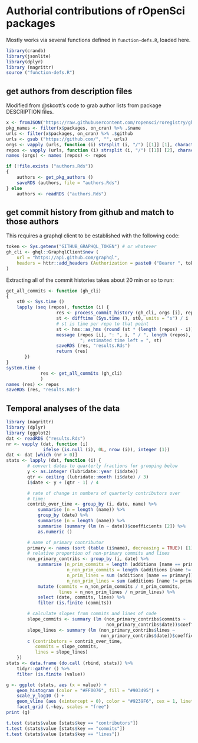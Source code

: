 # Authorial contributions of rOpenSci packages

Mostly works via several functions defined in `function-defs.R`, loaded here.

```r
library(crandb)
library(jsonlite)
library(dplyr)
library (magrittr)
source ("function-defs.R")
```

## get authors from description files

Modified from @skcott's code to grab author lists from package DESCRIPTION files.

```r
x <- fromJSON("https://raw.githubusercontent.com/ropensci/roregistry/gh-pages/registry.json")
pkg_names <- filter(x$packages, on_cran) %>% .$name
urls <- filter(x$packages, on_cran) %>% .$github
urls <- gsub ("https://github.com/", "", urls)
orgs <- vapply (urls, function (i) strsplit (i, "/") [[1]] [1], character (1))
repos <- vapply (urls, function (i) strsplit (i, "/") [[1]] [2], character (1))
names (orgs) <- names (repos) <- repos

if (!file.exists ("authors.Rds"))
{
    authors <- get_pkg_authors ()
    saveRDS (authors, file = "authors.Rds")
} else
    authors <- readRDS ("authors.Rds")
```

## get commit history from github and match to those authors

This requires a graphql client to be established with the following code:
```r
token <- Sys.getenv("GITHUB_GRAPHQL_TOKEN") # or whatever
gh_cli <- ghql::GraphqlClient$new (
    url = "https://api.github.com/graphql",
    headers = httr::add_headers (Authorization = paste0 ("Bearer ", token))
)
```

Extracting all of the commit histories takes about 20 min or so to run:

```r
get_all_commits <- function (gh_cli)
{
    st0 <- Sys.time ()
    lapply (seq (repos), function (i) {
                   res <- process_commit_history (gh_cli, orgs [i], repos [i])
                   st <- difftime (Sys.time (), st0, units = "s") / i
                   # st is time per repo to that point
                   st <- hms::as_hms (round (st * (length (repos) - i)))
                   message (repos [i], ": ", i, " / ", length (repos),
                            "; estimated time left = ", st)
                   saveRDS (res, "results.Rds")
                   return (res)
       })
}
system.time (
             res <- get_all_commits (gh_cli)
             )
names (res) <- repos
saveRDS (res, "results.Rds")
```

## Temporal analyses of the data

```r
library (magrittr)
library (dplyr)
library (ggplot2)
dat <- readRDS ("results.Rds")
nr <- vapply (dat, function (i)
              ifelse (is.null (i), 0L, nrow (i)), integer (1))
dat <- dat [which (nr > 0)]
stats <- lapply (dat, function (i) {
        # convert dates to quarterly fractions for grouping below
        y <- as.integer (lubridate::year (i$date))
        qtr <- ceiling (lubridate::month (i$date) / 3)
        i$date <- y + (qtr - 1) / 4

        # rate of change in numbers of quarterly contributors over
        # time:
        contrib_over_time <- group_by (i, date, name) %>%
            summarise (n = length (name)) %>%
            group_by (date) %>%
            summarise (n = length (name)) %>%
            summarise (summary (lm (n ~ date))$coefficients [2]) %>%
            as.numeric ()

        # name of primary contributor
        primary <- names (sort (table (i$name), decreasing = TRUE)) [1]
        # relative proportion of non-primary commits and lines
        non_primary_contribs <- group_by (i, date) %>%
            summarise (n_prim_commits = length (additions [name == primary]),
                       n_non_prim_commits = length (additions [name != primary]),
                       n_prim_lines = sum (additions [name == primary]),
                       n_non_prim_lines = sum (additions [name != primary])) %>%
            mutate (commits = n_non_prim_commits / n_prim_commits,
                    lines = n_non_prim_lines / n_prim_lines) %>%
            select (date, commits, lines) %>%
            filter (is.finite (commits))

        # calculate slopes from commits and lines of code
        slope_commits <- summary (lm (non_primary_contribs$commits ~
                                      non_primary_contribs$date))$coefficients [2]
        slope_lines <- summary (lm (non_primary_contribs$lines ~
                                    non_primary_contribs$date))$coefficients [2]
        c (contributors = contrib_over_time,
           commits = slope_commits,
           lines = slope_lines)
    })
stats <- data.frame (do.call (rbind, stats)) %>%
    tidyr::gather () %>%
    filter (is.finite (value))

g <- ggplot (stats, aes (x = value)) +
    geom_histogram (color = "#FF0076", fill = "#903495") +
    scale_y_log10 () +
    geom_vline (aes (xintercept = 0), color = "#9239F6", cex = 1, linetype = "dashed") +
    facet_grid (.~key, scales = "free")
print (g)

t.test (stats$value [stats$key == "contributors"])
t.test (stats$value [stats$key == "commits"])
t.test (stats$value [stats$key == "lines"])
```





